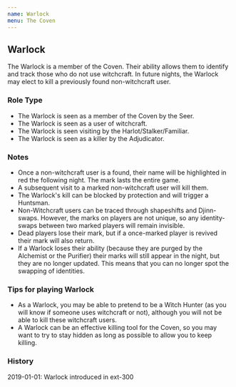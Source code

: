```yaml
---
name: Warlock
menu: The Coven
---
```


## Warlock

The Warlock is a member of the Coven. Their ability allows them to
identify and track those who do not use witchcraft. In future nights,
the Warlock may elect to kill a previously found non-witchcraft user.

### Role Type

  - The Warlock is seen as a member of the Coven by the Seer.
  - The Warlock is seen as a user of witchcraft.
  - The Warlock is seen visiting by the Harlot/Stalker/Familiar.
  - The Warlock is seen as a killer by the Adjudicator.

### Notes

  - Once a non-witchcraft user is a found, their name will be
    highlighted in red the following night. The mark lasts the entire
    game.
  - A subsequent visit to a marked non-witchcraft user will kill them.
  - The Warlock's kill can be blocked by protection and will trigger a
    Huntsman.
  - Non-Witchcraft users can be traced through shapeshifts and
    Djinn-swaps. However, the marks on players are not unique, so any
    identity-swaps between two marked players will remain invisible.
  - Dead players lose their mark, but if a once-marked player is revived
    their mark will also return.
  - If a Warlock loses their ability (because they are purged by the
    Alchemist or the Purifier) their marks will still appear in the
    night, but they are no longer updated. This means that you can no
    longer spot the swapping of identities.

### Tips for playing Warlock

  - As a Warlock, you may be able to pretend to be a Witch Hunter (as
    you will know if someone uses witchcraft or not), although you will
    not be able to kill these witchcraft users.
  - A Warlock can be an effective killing tool for the Coven, so you may
    want to try to stay hidden as long as possible to allow you to keep
    killing.

### History

2019-01-01: Warlock introduced in ext-300
